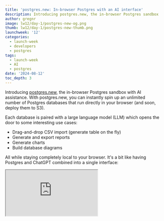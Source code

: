 ```yaml
---
title: 'postgres.new: In-browser Postgres with an AI interface'
description: Introducing postgres.new, the in-browser Postgres sandbox with AI assistance.
author: gregnr
image: lw12/day-1/postgres-new-og.png
thumb: lw12/day-1/postgres-new-thumb.png
launchweek: '12'
categories:
  - launch-week
  - developers
  - postgres
tags:
  - launch-week
  - AI
  - postgres
date: '2024-08-12'
toc_depth: 3
---
```


Introducing [postgres.new](https://postgres.new), the in-browser Postgres sandbox with AI assistance. With postgres.new, you can instantly spin up an unlimited number of Postgres databases that run directly in your browser (and soon, deploy them to S3).

Each database is paired with a large language model (LLM) which opens the door to some interesting use cases:

- Drag-and-drop CSV import (generate table on the fly)
- Generate and export reports
- Generate charts
- Build database diagrams

All while staying completely local to your browser. It's a bit like having Postgres and ChatGPT combined into a single interface:

<div className="video-container">
  <iframe
    className="w-full"
    src="https://www.youtube-nocookie.com/embed/ooWaPVvljlU"
    title="I gave AI full control over my database (postgres.new)"
    allow="accelerometer; autoplay; clipboard-write; encrypted-media; fullscreen; gyroscope; picture-in-picture; web-share"
    allowfullscreen
  />
</div>

In this demo we cover several interesting use-cases:

- You have a CSV file that you want to quickly query and visualize. You could load it into Excel, but you're SQL-savvy and really just wish you could query it like a database.
- You're asking ChatGPT to help you write some SQL, but ideally you'd like to run it against a real database to know if it's correct. LLMs aren't perfect after all.
- You're building your next side project and it's time to plan your database. You've done this 1000 times before and wish you could just “describe” what you want and have AI do the work creating ER diagrams and SQL migrations.

## How it works

All queries in postgres.new run directly in your browser. There's no remote Postgres container or WebSocket proxy.

How is this possible? The star of the show is [PGlite](https://pglite.dev/), a WASM version of Postgres that can run directly in your browser. Our friends at [ElectricSQL](https://electric-sql.com/) released PGlite a few months ago after discovering a way to compile the real Postgres source to Web Assembly (more on this later).

## Motivation

There are a few things we wanted to achieve with postgres.new:

1. **AI-driven development:** We wanted to re-imagine the interaction between Postgres and AI. This gives a lot of leniency for making mistakes, which AI sometimes make (and let's face it: developers too).
2. **Postgres sandboxing:** we're big fans of sandboxes and notebooks. Since PGlite runs in the browser, it feels fast and disposable. You can spin up “a million little elephants” for doing data analysis using the same Postgres interface that we're familiar with in our daily development.
3. **Extremely cheap databases:** we're always looking for ways to offer developers _more databases for cheaper_. PGlite is still nascent, but we can see its potential for spinning up millions of cheap databases that can be stored and read from S3. This covers a variety of use cases that we see in the Supabase community.

## Features and how they work

So what exactly can you do with postgres.new? How do these work under the hood?

### AI assistant

We pair PGlite with a large language model (currently GPT-4o) and give it full reign over the database with no restricted permissions or confirmations required from the user. This is actually an important detail - and has opened new doors that other AI + Postgres tools struggle with.

As an analogy, the most helpful team members are those that can do their work without constant micromanagement. They only come ask for help when they're really stuck or need a second opinion.

Giving an AI model full autonomy over the database means that it can run multiple operations back-to-back without delay. It makes AI feel even more human-like and useful. A disposable in-browser database is what really makes this possible since there's no need to worry about data loss.

### CSV imports and exports

Drag-and-drop a CSV file directly onto the chat to instantly receive a new table with the data automatically imported into it. The language model will scan the CSV's header and a few sample rows to decide which data types to use for each column:

<div>
  <Img
    alt="CSV import"
    src={{
      light: '/images/blog/lw12/day-1/csv-import--light.png',
      dark: '/images/blog/lw12/day-1/csv-import--dark.png',
    }}
  />
</div>

Just like humans though, AI won't always get this right. There could have been a row of data it missed that didn't conform to the same data types that it expected, causing the import to fail. To solve this, we added the ability for AI to self-heal. Any SQL errors from Postgres are fed back to the language model so that it can try a few more attempts at solving the problem. This behaviour is triggered anytime AI executes SQL, not just CSV imports.

In addition to imports, you can ask AI to export any query to a CSV. This is useful if you wanted to quickly generate a few reports on a dataset then continue using that data in another program.

### Charts

Charts are a first-class feature within the chat. By simply adding the word “chart” (or similar) to your message, AI will execute the appropriate query using SQL then build a chart representing that data:

<div>
  <Img
    alt="Charts"
    src={{
      light: '/images/blog/lw12/day-1/charts--light.png',
      dark: '/images/blog/lw12/day-1/charts--dark.png',
    }}
  />
</div>

The goal is to make data visualization as fast as possible. You can generate everything you need from a single chat request rather than the usual steps of loading your CSV into Excel, tweaking the data, then navigating through the chart tools.

Under the hood we render these charts using [Chart.js](https://github.com/chartjs/Chart.js), one of the more mature charting libraries available in JavaScript. The choice a Chart.js was largely influenced by the language model (GPT-4o) which has a pretty good understanding of its syntax and configuration. The model will simply translate the SQL output to the equivalent Chart.js syntax, then render it onto the page. A nice side-effect from this is that you can ask AI to adjust the chart's type, colors, axises, title, or anything else you want to get it to render exactly as you wish, as long as Chart.js supports the feature you are requesting.

It's worth noting that Chart.js sometimes expects an inputs that can be a bit verbose, adding to cost and latency. In the future we'd like to experiment with other charting options that take a more terse input.

### ER diagrams and migrations

Usually ER diagrams are created before you write any SQL. After all, why get caught up in SQL syntax when you really only care about capturing your app's data and relationship requirements?

But with AI, this workflow shifts a bit. It's trivial for a language model to generate quality `CREATE` and `ALTER` statements in a matter of seconds. So why not let the model perform real DDL against a Postgres sandbox and simply generate the ER diagram based on these tables?

<div>
  <Img
    alt="ER Diagrams"
    src={{
      light: '/images/blog/lw12/day-1/db-diagram--light.png',
      dark: '/images/blog/lw12/day-1/db-diagram--dark.png',
    }}
  />
</div>

With this workflow, we can guarantee from the very beginning that the columns and relationships that we come up with can actually be implemented in a real database. If they can't, the database will just throw an error and AI will fix it. We then have the added bonus of accessing the real SQL code available when we're done, which can be copied over to our new app when we're ready:

<div>
  <Img alt="Migrations" src="/images/blog/lw12/day-1/migrations.png" />
</div>

Under the hood we use a browser-compatible version of [postgres-meta](https://github.com/supabase/postgres-meta) to load PGlite tables into JavaScript, then render them using the [schema visualizer](https://supabase.com/blog/supabase-studio-3-0#schema-visualizer). For migrations, we scan through the chat history and concatenate all DDL-related SQL queries into a single view.

In the future, we would also like to support a “seeds” section that outputs `INSERT` statements for sample data created by the language model. Unfortunately we can't simply concatenate these queries together like we do with migrations, since table and column structure can change over time and break earlier seeds. To make this work properly we'll need something like a WASM version of `pg_dump` that can dump all data at the end (stay tuned - the ElectricSQL team is working on it!)

### Semantic search and RAG

ElectricSQL has been working hard to support real Postgres extensions in PGlite (compiled to WASM). One extension that was high on the priority list was [pgvector](https://github.com/pgvector/pgvector) which enables in-browser vector search.

pgvector is enabled by default in postgres.new, meaning you can create and query vector columns on any table immediately. Of course, this is only useful if you have real embeddings to work with - so we gave AI access to [Transformers.js](https://github.com/xenova/transformers.js) which allows you to generate text embeddings directly in the browser, then store/query them in PGlite.

<div>
  <Img
    alt="Vector search"
    src={{
      light: '/images/blog/lw12/day-1/vector--light.png',
      dark: '/images/blog/lw12/day-1/vector--dark.png',
    }}
  />
</div>

Under the hood, we store the embeddings in a `meta.embeddings` table then pass back to AI the resulting IDs for each embedding. We do this because embedding vectors are big, and sending these back and forth to the model is not only expensive, but also error prone. Instead, the language model is aware of the `meta.embeddings` table and simply subqueries to it when it needs access to an embedding.

We're excited to see what people do with this tool. We've found it has provided a perfect sandbox for experimenting with semantic search and RAG in a low risk environment.

### Deployments

With postgres.new we expect to have read-only deployments by the end of the week. This is important for one main reason: it's incredibly cheap to host a PGLite database in S3. While running a full Postgres database isn't _that_ expensive, there are use-cases where developers would love **most** of the features of Postgres but without the cost of running a full database. PGLite, served via S3, will open the floodgates to many use-cases: a replicated database per user; read-only [materialized](https://github.com/supabase/pg_replicate) databases for faster reads; search features hosted on the edge; maybe even a trimmed-down version of Supabase.

By itself PGlite is an embedded database which means you can't connect to it like a normal Postgres database via TCP connection. To support PGlite-backed deployments, we needed a way to recreate the TCP server component of Postgres and also parse real wire protocol messages so that people could connect to their database via any regular Postgres client.

This is how [pg-gateway](https://github.com/supabase-community/pg-gateway) was born: a TypeScript library that implements the Postgres wire protocol from the server-side. It provides APIs you can hook into to handle authentication requests, queries, and other client messages yourself.

<div>
  <Img
    alt="Deployments diagram"
    src={{
      light: '/images/blog/lw12/day-1/deployments-diagram--light.png',
      dark: '/images/blog/lw12/day-1/deployments-diagram--dark.png',
    }}
  />
</div>

Under the hood, PGlite _does_ support wire protocol messages (see more below), but only messages that you would see after the startup/auth handshake. So we designed pg-gateway handle the startup/TLS/authentication messages, then simply pass off future messages to PGlite.

There's a lot more juicy features we built into pg-gateway, but those will have to wait for its own blog post.

## PGlite deep dive

None of this would be possible without [PGlite](https://pglite.dev/), developed by our friends at [ElectricSQL](https://electric-sql.com/).

<div>
  <Img alt="PGlite website screenshot" src="/images/blog/lw12/day-1/pglite.png" />
</div>

### What is PGlite?

[PGlite](https://pglite.dev/) is a WASM (web assembly) build of Postgres packaged into a TypeScript/JavaScript client library. You can use it to run Postgres in the browser, Node.js, and Bun with no additional dependencies. This provides a number of use cases where it might be better than a full Postgres database:

- **Unit and CI testing:** PGlite is very fast to start and tear down. It's perfect for unit tests - you can have a unique fresh Postgres for each test.
- **Local development:** You can use PGlite as an alternative to a full local Postgres for development; simplifying your development environments.
- **Remote development, or local web containers:** As PGlite is so lightweight it can be easily embedded into remote containerised development environments, or in-browser web containers

### Data persistance

PGlite supports multiple backends for data persistence:

- the native file system when used in Node
- IndexedDB and OPFS when used in the browser

It's fast, with CRUD style queries executing in under 0.3 ms. It's ideal storing local state in a web app.

### Extension support

PGlite supports a large [catalog](https://pglite.dev/extensions/) of Postgres extensions. Here are two notable extensions that are useful in an embedded enviroment:

`pgvector`

[pgvector](https://pglite.dev/extensions/#pgvector) can be used for indexing and searching embeddings, typically as part of a AI workflow (retrieval augmented generation). As AI moves towards the user's device, performing vector searches close to the model is essential for reducing latency.

`live`

This is a new extension developed by [ElectricSQL](https://electric-sql.com/) as a client for their sync engine. It can synchronize a subset of your Postgres database in realtime to a user's device or an edge service.

### A technical overview of PGlite

Postgres normally runs under a multi-process forking model, each client connection is handed off to a child process by the postmaster process. However, in WASM there is no support for forking processes, and limited support for threads.

Fortunately, Postgres has a relatively unknown built-in [“single user mode”](https://www.postgresql.org/docs/current/app-postgres.html#APP-POSTGRES-SINGLE-USER) that is both single-process, and single-threaded. This is primarily designed to enable bootstrapping a new database, or for disaster recovery.

PGlite builds on the single user mode by adding Postgres wire protocol support, as standard Postgres only supports a minimal basic cancel REPL in single user mode, this enables parametrised queries and converting between Postgres types and the host languages types.

There are a number of of other things in Postgres that PGlite modifies to enable its use with WASM. These include:

- Support for [specifying a user](https://pglite.dev/docs/api#options) for the connection when starting under single-user mode, allowing permissions and RLS to be applied.
- Support for `COPY`, for loading CSVs or Postgres binary copy formats into the database. This was achieved by creating a virtual device on the VFS, [`/dev/blob`](https://pglite.dev/docs/api#dev-blob), which you can read and write to with the `COPY` command, and representing a JavaScript Blob object on the query.
- The addition of [`dumpDataDir`](https://pglite.dev/docs/api#dumpdatadir) and `loadDataDir` enabling the dumping and loading a tarball of the Postgres datadir.
- `pg_notify` has been modified to run in single-process mode, creating the foundations for a [live reactive query interface](https://pglite.dev/docs/live-queries) on top of `NOTIFY` and `LISTEN`.
- A new [OPFS (origin private filesystem) VFS](https://pglite.dev/docs/filesystems#opfs-ahp-fs) for browsers, providing better performance and support for databases significantly larger than can fit in memory.

## Coming soon

We like to ship early and often at Supabase, so there are a number of features in the backlog:

- Deploy your database: we're adding the ability to deploy your database to S3 and access it from anywhere on the internet (read-only to start).
- **Support for more file types:** we plan to add support for Word docs, images (via image embeddings), and more.
- **Database sharing:** Just like \*\*\*\*CodeSandbox, you'll soon be able to share databases with others using a unique URL.
- **PGlite OPFS support**: databases are currently stored in IndexedDB and we'll move this to [OPFS](https://developer.mozilla.org/en-US/docs/Web/API/File_System_API/Origin_private_file_system) to store files directly on the host filesystem.
- **Database exporting**: soon you'll be able to run a pg_dump of your database and restore it to any Postgres database.

## Open Source

As always, the work that we've done is open source and permissively licensed (and is the work by the Electric team. Here are all the open source repos if you want to give them a star, add an issue, or cntribute some code yourself:

- [PGlite](https://github.com/electric-sql/pglite) (Apache 2.0): A WASM build of Postgres.
- [pg-gateway](https://github.com/supabase-community/pg-gateway) (MIT): Postgres wire protocol for the server-side.
- [postgres-new](https://github.com/supabase-community/postgres-new) (Apache 2.0): The frontend for [postgres.new](https://postgres.new).
- [transformers.js](https://github.com/xenova/transformers.js): Run Transformers directly in your browser
